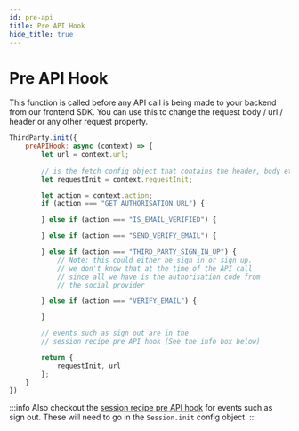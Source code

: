 ```yaml
---
id: pre-api
title: Pre API Hook
hide_title: true
---
```



# Pre API Hook

This function is called before any API call is being made to your backend from our frontend SDK. You can use this to change the request body / url / header or any other request property.

<FrontendSDKTabs>
<TabItem value="reactjs">

```jsx
ThirdParty.init({
    preAPIHook: async (context) => {
        let url = context.url;
        
        // is the fetch config object that contains the header, body etc..
        let requestInit = context.requestInit;

        let action = context.action;
        if (action === "GET_AUTHORISATION_URL") {

        } else if (action === "IS_EMAIL_VERIFIED") {

        } else if (action === "SEND_VERIFY_EMAIL") {

        } else if (action === "THIRD_PARTY_SIGN_IN_UP") {
            // Note: this could either be sign in or sign up.
            // we don't know that at the time of the API call
            // since all we have is the authorisation code from
            // the social provider

        } else if (action === "VERIFY_EMAIL") {

        }

        // events such as sign out are in the 
        // session recipe pre API hook (See the info box below)

        return {
            requestInit, url
        };
    }
})
```
</TabItem>
</FrontendSDKTabs>

:::info
Also checkout the [session recipe pre API hook](/docs/session/advanced-customizations/frontend-hooks/pre-api) for events such as sign out. These will need to go in the `Session.init` config object.
:::